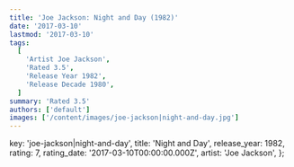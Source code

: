 ```yaml
---
title: 'Joe Jackson: Night and Day (1982)'
date: '2017-03-10'
lastmod: '2017-03-10'
tags:
  [
    'Artist Joe Jackson',
    'Rated 3.5',
    'Release Year 1982',
    'Release Decade 1980',
  ]
summary: 'Rated 3.5'
authors: ['default']
images: ['/content/images/joe-jackson|night-and-day.jpg']
---
```


  key: 'joe-jackson|night-and-day',
  title: 'Night and Day',
  release_year: 1982,
  rating: 7,
  rating_date: '2017-03-10T00:00:00.000Z',
  artist: 'Joe Jackson',
};

<MusicRating data={data} />

